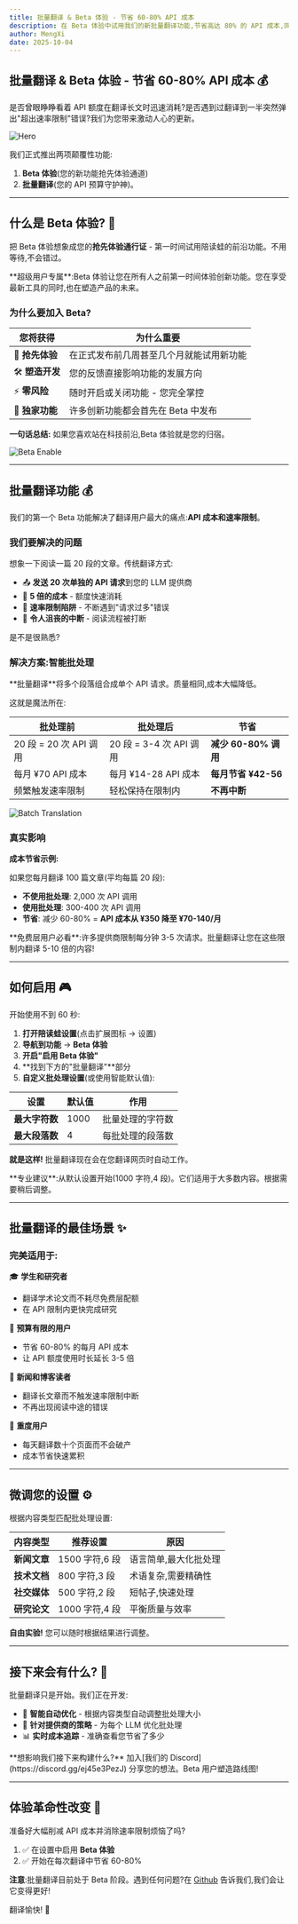 ```yaml
---
title: 批量翻译 & Beta 体验 - 节省 60-80% API 成本
description: 在 Beta 体验中试用我们的新批量翻译功能,节省高达 80% 的 API 成本,同时避免速率限制。
author: MengXi
date: 2025-10-04
---
```


## 批量翻译 & Beta 体验 - 节省 60-80% API 成本 💰

是否曾眼睁睁看着 API 额度在翻译长文时迅速消耗?是否遇到过翻译到一半突然弹出"超出速率限制"错误?我们为您带来激动人心的更新。

![Hero](/blog/batch-translation-feature/hero.png)

我们正式推出两项颠覆性功能:

1. **Beta 体验**(您的新功能抢先体验通道)
2. **批量翻译**(您的 API 预算守护神)。

---

## 什么是 Beta 体验? 🚀

把 Beta 体验想象成您的**抢先体验通行证** - 第一时间试用陪读蛙的前沿功能。不用等待,不会错过。

<Callout type="info">
**超级用户专属**:Beta 体验让您在所有人之前第一时间体验创新功能。您在享受最新工具的同时,也在塑造产品的未来。
</Callout>

### 为什么要加入 Beta?

| 您将获得 | 为什么重要 |
|---------|-----------|
| 🎯 **抢先体验** | 在正式发布前几周甚至几个月就能试用新功能 |
| 🛠️ **塑造开发** | 您的反馈直接影响功能的发展方向 |
| ⚡ **零风险** | 随时开启或关闭功能 - 您完全掌控 |
| 🎁 **独家功能** | 许多创新功能都会首先在 Beta 中发布 |

**一句话总结:** 如果您喜欢站在科技前沿,Beta 体验就是您的归宿。

![Beta Enable](/blog/batch-translation-feature/beta-enable.png)

---

## 批量翻译功能 💰

我们的第一个 Beta 功能解决了翻译用户最大的痛点:**API 成本和速率限制**。

### 我们要解决的问题

想象一下阅读一篇 20 段的文章。传统翻译方式:

- 📤 **发送 20 次单独的 API 请求**到您的 LLM 提供商
- 💸 **5 倍的成本** - 额度快速消耗
- 🚫 **速率限制陷阱** - 不断遇到"请求过多"错误
- 😤 **令人沮丧的中断** - 阅读流程被打断

是不是很熟悉?

### 解决方案:智能批处理

<Callout type="tip">
**批量翻译**将多个段落组合成单个 API 请求。质量相同,成本大幅降低。
</Callout>

这就是魔法所在:

| 批处理前 | 批处理后 | 节省 |
|---------|---------|-----|
| 20 段 = 20 次 API 调用 | 20 段 = 3-4 次 API 调用 | **减少 60-80% 调用** |
| 每月 ¥70 API 成本 | 每月 ¥14-28 API 成本 | **每月节省 ¥42-56** |
| 频繁触发速率限制 | 轻松保持在限制内 | **不再中断** |

![Batch Translation](/blog/batch-translation-feature/batch-translation.png)

### 真实影响

**成本节省示例:**

如果您每月翻译 100 篇文章(平均每篇 20 段):
- **不使用批处理**: 2,000 次 API 调用
- **使用批处理**: 300-400 次 API 调用
- **节省**: 减少 60-80% = **API 成本从 ¥350 降至 ¥70-140/月**

<Callout type="warn">
**免费层用户必看**:许多提供商限制每分钟 3-5 次请求。批量翻译让您在这些限制内翻译 5-10 倍的内容!
</Callout>

---

## 如何启用 🎮

开始使用不到 60 秒:

1. **打开陪读蛙设置**(点击扩展图标 → 设置)
2. **导航到功能** → **Beta 体验**
3. **开启"启用 Beta 体验"**
4. **找到下方的"批量翻译"**部分
5. **自定义批处理设置**(或使用智能默认值):

| 设置 | 默认值 | 作用 |
|-----|-------|------|
| **最大字符数** | 1000 | 批量处理的字符数 |
| **最大段落数** | 4 | 每批处理的段落数 |

**就是这样!** 批量翻译现在会在您翻译网页时自动工作。

<Callout type="tip">
**专业建议**:从默认设置开始(1000 字符,4 段)。它们适用于大多数内容。根据需要稍后调整。
</Callout>

---

## 批量翻译的最佳场景 ✨

### 完美适用于:

🎓 **学生和研究者**
- 翻译学术论文而不耗尽免费层配额
- 在 API 限制内更快完成研究

💼 **预算有限的用户**
- 节省 60-80% 的每月 API 成本
- 让 API 额度使用时长延长 3-5 倍

📰 **新闻和博客读者**
- 翻译长文章而不触发速率限制中断
- 不再出现阅读中途的错误

🚀 **重度用户**
- 每天翻译数十个页面而不会破产
- 成本节省快速累积

---

## 微调您的设置 ⚙️

根据内容类型匹配批处理设置:

| 内容类型 | 推荐设置 | 原因 |
|---------|---------|------|
| **新闻文章** | 1500 字符,6 段 | 语言简单,最大化批处理 |
| **技术文档** | 800 字符,3 段 | 术语复杂,需要精确性 |
| **社交媒体** | 500 字符,2 段 | 短帖子,快速处理 |
| **研究论文** | 1000 字符,4 段 | 平衡质量与效率 |

**自由实验!** 您可以随时根据结果进行调整。

---

## 接下来会有什么? 🔮

批量翻译只是开始。我们正在开发:

- 🧠 **智能自动优化** - 根据内容类型自动调整批处理大小
- 🎯 **针对提供商的策略** - 为每个 LLM 优化批处理
- 📊 **实时成本追踪** - 准确查看您节省了多少

<Callout type="info">
**想影响我们接下来构建什么?** 加入[我们的 Discord](https://discord.gg/ej45e3PezJ) 分享您的想法。Beta 用户塑造路线图!
</Callout>

---

## 体验革命性改变 🚀

准备好大幅削减 API 成本并消除速率限制烦恼了吗?

1. ✅ 在设置中启用 **Beta 体验**
2. ✅ 开始在每次翻译中节省 60-80%

**注意**:批量翻译目前处于 Beta 阶段。遇到任何问题?在 [Github](https://github.com/mengxi-ream/read-frog/issues) 告诉我们,我们会让它变得更好!

翻译愉快! 🐸
